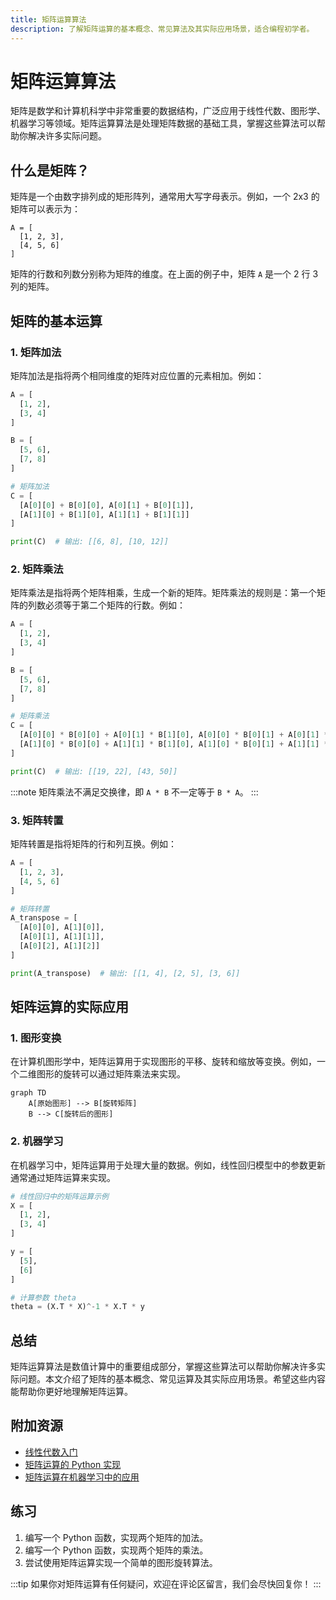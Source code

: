 ```yaml
---
title: 矩阵运算算法
description: 了解矩阵运算的基本概念、常见算法及其实际应用场景，适合编程初学者。
---
```


# 矩阵运算算法

矩阵是数学和计算机科学中非常重要的数据结构，广泛应用于线性代数、图形学、机器学习等领域。矩阵运算算法是处理矩阵数据的基础工具，掌握这些算法可以帮助你解决许多实际问题。

## 什么是矩阵？

矩阵是一个由数字排列成的矩形阵列，通常用大写字母表示。例如，一个 2x3 的矩阵可以表示为：

```
A = [
  [1, 2, 3],
  [4, 5, 6]
]
```

矩阵的行数和列数分别称为矩阵的维度。在上面的例子中，矩阵 `A` 是一个 2 行 3 列的矩阵。

## 矩阵的基本运算

### 1. 矩阵加法

矩阵加法是指将两个相同维度的矩阵对应位置的元素相加。例如：

```python
A = [
  [1, 2],
  [3, 4]
]

B = [
  [5, 6],
  [7, 8]
]

# 矩阵加法
C = [
  [A[0][0] + B[0][0], A[0][1] + B[0][1]],
  [A[1][0] + B[1][0], A[1][1] + B[1][1]]
]

print(C)  # 输出: [[6, 8], [10, 12]]
```

### 2. 矩阵乘法

矩阵乘法是指将两个矩阵相乘，生成一个新的矩阵。矩阵乘法的规则是：第一个矩阵的列数必须等于第二个矩阵的行数。例如：

```python
A = [
  [1, 2],
  [3, 4]
]

B = [
  [5, 6],
  [7, 8]
]

# 矩阵乘法
C = [
  [A[0][0] * B[0][0] + A[0][1] * B[1][0], A[0][0] * B[0][1] + A[0][1] * B[1][1]],
  [A[1][0] * B[0][0] + A[1][1] * B[1][0], A[1][0] * B[0][1] + A[1][1] * B[1][1]]
]

print(C)  # 输出: [[19, 22], [43, 50]]
```

:::note
矩阵乘法不满足交换律，即 `A * B` 不一定等于 `B * A`。
:::

### 3. 矩阵转置

矩阵转置是指将矩阵的行和列互换。例如：

```python
A = [
  [1, 2, 3],
  [4, 5, 6]
]

# 矩阵转置
A_transpose = [
  [A[0][0], A[1][0]],
  [A[0][1], A[1][1]],
  [A[0][2], A[1][2]]
]

print(A_transpose)  # 输出: [[1, 4], [2, 5], [3, 6]]
```

## 矩阵运算的实际应用

### 1. 图形变换

在计算机图形学中，矩阵运算用于实现图形的平移、旋转和缩放等变换。例如，一个二维图形的旋转可以通过矩阵乘法来实现。

```mermaid
graph TD
    A[原始图形] --> B[旋转矩阵]
    B --> C[旋转后的图形]
```

### 2. 机器学习

在机器学习中，矩阵运算用于处理大量的数据。例如，线性回归模型中的参数更新通常通过矩阵运算来实现。

```python
# 线性回归中的矩阵运算示例
X = [
  [1, 2],
  [3, 4]
]

y = [
  [5],
  [6]
]

# 计算参数 theta
theta = (X.T * X)^-1 * X.T * y
```

## 总结

矩阵运算算法是数值计算中的重要组成部分，掌握这些算法可以帮助你解决许多实际问题。本文介绍了矩阵的基本概念、常见运算及其实际应用场景。希望这些内容能帮助你更好地理解矩阵运算。

## 附加资源

- [线性代数入门](https://example.com/linear-algebra)
- [矩阵运算的 Python 实现](https://example.com/matrix-python)
- [矩阵运算在机器学习中的应用](https://example.com/matrix-ml)

## 练习

1. 编写一个 Python 函数，实现两个矩阵的加法。
2. 编写一个 Python 函数，实现两个矩阵的乘法。
3. 尝试使用矩阵运算实现一个简单的图形旋转算法。

:::tip
如果你对矩阵运算有任何疑问，欢迎在评论区留言，我们会尽快回复你！
:::